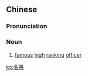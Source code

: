 {{also|名将}}
==Chinese==
{{zh-forms|s=名将}}

===Pronunciation===
{{zh-pron
|m=míngjiàng
|mn=miâ-chiòng
|cat=n
}}

===Noun===
{{zh-noun}}

# {{lb|zh|literary}} [[famous]] [[high]] [[ranking]] [[officer]]

[[ko:名將]]